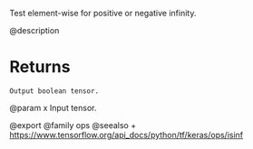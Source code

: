 Test element-wise for positive or negative infinity.

@description

# Returns
    Output boolean tensor.

@param x Input tensor.

@export
@family ops
@seealso
+ <https://www.tensorflow.org/api_docs/python/tf/keras/ops/isinf>
